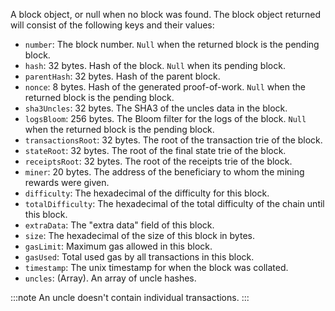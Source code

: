 A block object, or null when no block was found. The block object returned will consist of the following keys and their values:

- `number`: The block number. `Null` when the returned block is the pending block.
- `hash`: 32 bytes. Hash of the block. `Null` when its pending block.
- `parentHash`: 32 bytes. Hash of the parent block.
- `nonce`: 8 bytes. Hash of the generated proof-of-work. `Null` when the returned block is the pending block.
- `sha3Uncles`: 32 bytes. The SHA3 of the uncles data in the block.
- `logsBloom`: 256 bytes. The Bloom filter for the logs of the block. `Null` when the returned block is the pending block.
- `transactionsRoot`: 32 bytes. The root of the transaction trie of the block.
- `stateRoot`: 32 bytes. The root of the final state trie of the block.
- `receiptsRoot`: 32 bytes. The root of the receipts trie of the block.
- `miner`: 20 bytes. The address of the beneficiary to whom the mining rewards were given.
- `difficulty`: The hexadecimal of the difficulty for this block.
- `totalDifficulty`: The hexadecimal of the total difficulty of the chain until this block.
- `extraData`: The "extra data" field of this block.
- `size`: The hexadecimal of the size of this block in bytes.
- `gasLimit`: Maximum gas allowed in this block.
- `gasUsed`: Total used gas by all transactions in this block.
- `timestamp`: The unix timestamp for when the block was collated.
- `uncles`: (Array). An array of uncle hashes.

:::note
An uncle doesn't contain individual transactions.
:::

